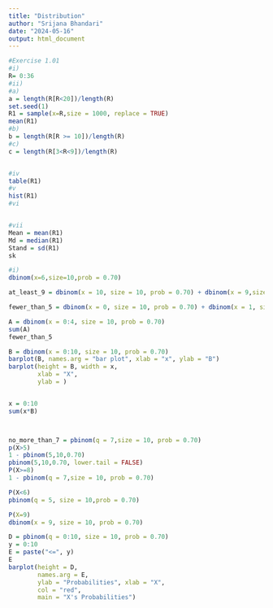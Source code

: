 ```yaml
---
title: "Distribution"
author: "Srijana Bhandari"
date: "2024-05-16"
output: html_document
---
```


```r
#Exercise 1.01
#i)
R= 0:36
#ii)
#a)
a = length(R[R<20])/length(R)
set.seed(1)
R1 = sample(x=R,size = 1000, replace = TRUE)
mean(R1)
#b)
b = length(R[R >= 10])/length(R)
#c)
c = length(R[3<R<9])/length(R)


#iv
table(R1)
#v
hist(R1)
#vi


#vii
Mean = mean(R1)
Md = median(R1)
Stand = sd(R1)
sk 

```
```r
#i)
dbinom(x=6,size=10,prob = 0.70)

at_least_9 = dbinom(x = 10, size = 10, prob = 0.70) + dbinom(x = 9,size = 10,prob = 0.70)

fewer_than_5 = dbinom(x = 0, size = 10, prob = 0.70) + dbinom(x = 1, size = 10, prob = 0.70) + dbinom(x = 2, size = 10, prob = 0.70) + dbinom(x = 3, size = 10, prob = 0.70) + dbinom(x = 4, size = 10, prob = 0.70) 

A = dbinom(x = 0:4, size = 10, prob = 0.70)
sum(A)
fewer_than_5

B = dbinom(x = 0:10, size = 10, prob = 0.70)
barplot(B, names.arg = "bar plot", xlab = "x", ylab = "B")
barplot(height = B, width = x,
        xlab = "X",
        ylab = )


x = 0:10
sum(x*B)




```
```r
no_more_than_7 = pbinom(q = 7,size = 10, prob = 0.70)
p(X>5)
1 - pbinom(5,10,0.70)
pbinom(5,10,0.70, lower.tail = FALSE)
P(X>=8)
1 - pbinom(q = 7,size = 10, prob = 0.70)

P(X<6)
pbinom(q = 5, size = 10,prob = 0.70)

P(X=9)
dbinom(x = 9, size = 10, prob = 0.70)

D = pbinom(q = 0:10, size = 10, prob = 0.70)
y = 0:10
E = paste("<=", y)
E
barplot(height = D,
        names.arg = E,
        ylab = "Probabilities", xlab = "X",
        col = "red",
        main = "X's Probabilities")
```
